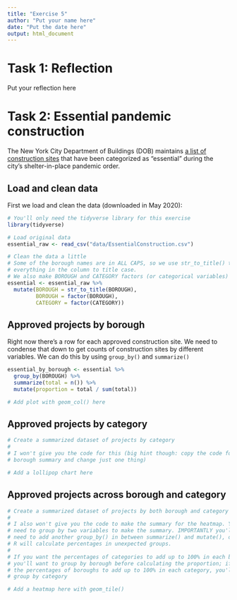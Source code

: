 ```yaml
---
title: "Exercise 5"
author: "Put your name here"
date: "Put the date here"
output: html_document
---
```


# Task 1: Reflection

Put your reflection here


# Task 2: Essential pandemic construction

The New York City Department of Buildings (DOB) maintains [a list of construction sites](https://www1.nyc.gov/assets/buildings/html/essential-active-construction.html) that have been categorized as "essential" during the city's shelter-in-place pandemic order.

## Load and clean data

First we load and clean the data (downloaded in May 2020):

```r
# You'll only need the tidyverse library for this exercise
library(tidyverse)

# Load original data
essential_raw <- read_csv("data/EssentialConstruction.csv")

# Clean the data a little
# Some of the borough names are in ALL CAPS, so we use str_to_title() to convert
# everything in the column to title case.
# We also make BOROUGH and CATEGORY factors (or categorical variables)
essential <- essential_raw %>% 
  mutate(BOROUGH = str_to_title(BOROUGH),
         BOROUGH = factor(BOROUGH),
         CATEGORY = factor(CATEGORY))
```

## Approved projects by borough

Right now there's a row for each approved construction site. We need to condense that down to get counts of construction sites by different variables. We can do this by using `group_by()` and `summarize()`

```r
essential_by_borough <- essential %>% 
  group_by(BOROUGH) %>% 
  summarize(total = n()) %>% 
  mutate(proportion = total / sum(total))
```

```r
# Add plot with geom_col() here
```


## Approved projects by category

```r
# Create a summarized dataset of projects by category
#
# I won't give you the code for this (big hint though: copy the code for the
# borough summary and change just one thing)
```

```r
# Add a lollipop chart here
```


## Approved projects across borough and category

```r
# Create a summarized dataset of projects by both borough and category
#
# I also won't give you the code to make the summary for the heatmap. You'll
# need to group by two variables to make the summary. IMPORTANTLY you'll also
# need to add another group_by() in between summarize() and mutate(), otherwise,
# R will calculate percentages in unexpected groups. 
#
# If you want the percentages of categories to add up to 100% in each borough,
# you'll want to group by borough before calculating the proportion; if you want
# the percentages of boroughs to add up to 100% in each category, you'll want to
# group by category
```

```r
# Add a heatmap here with geom_tile()
```
